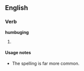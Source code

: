 ==English==

===Verb===
'''humbuging'''

# {{present participle of|[[humbug]]}}

====Usage notes====
* The spelling {{term|humbugging}} is far more common.